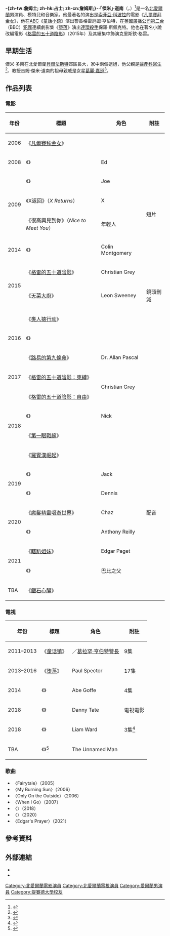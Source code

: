 {{noteTA
|T=zh-hk:占美·杜倫;zh-tw:傑米·道南;zh-cn:詹米·多南;
|G1=Show
|G2=Movie
|G3=TV
|1=zh-hk:占美;zh-tw:傑米;zh-cn:詹米;
|2=zh-hk:杜倫;zh-tw:道南;zh-cn:多南;
}}
{{Infobox entertainer
| type        = 男演員
| name        = 傑米·道南
| foreignname = {{lang|en|Jamie Dornan}}
| image       = Jamie_Dornan_January_2013.jpg
| caption     = 2015年2月11日，道南於《[[童话镇|童话镇]]》劇組
| birth_name  = 
| birth_date  = {{Birth date and age|df=yes|1982|5|1}}
| birth_place = 英格蘭[[北爱尔兰|北爱尔兰]][[唐郡|唐郡]][[霍利伍德|霍利伍德]]
| occupation  = 演員、模特兒、音樂家
| yearsactive = 2006年至今
| spouse      = {{marriage|[[艾蜜莉亞·華納|艾蜜莉亞·華納]]|2013}}
}}
'''-{zh-tw:詹姆士; zh-hk:占士; zh-cn:詹姆斯;}-·「傑米」·道南'''（{{lang-en|James "Jamie" Dornan}}，{{bd|1982年|5月1日}}）<ref>{{Cite web |url=http://www.browsebiography.com/bio-jamie_dornan.html |title=存档副本 |accessdate=2013-10-25 |archive-date=2019-09-15 |archive-url=https://web.archive.org/web/20190915084310/http://www.browsebiography.com/bio-jamie_dornan.html |dead-url=no }}</ref>是一名[[北愛爾蘭|北愛爾蘭]]男演員、模特兒和音樂家。他最著名的演出是[[索菲亞·科波拉|索菲亞·科波拉]]的電影《[[凡爾賽拜金女|凡爾賽拜金女]]》，他在[[美國廣播公司|ABC]]《[[童話小鎮|童話小鎮]]》演出警長格雷厄姆·亨伯特，在[[英國廣播公司第二台|英國廣播公司第二台]]（BBC）[[犯罪|犯罪]]連續劇影集《[[墮落_(電視劇)|墮落]]》演出[[連環殺手|連環殺手]]保羅·斯佩克特。他也在著名小說改編電影《[[格雷的五十道陰影_(電影)|格雷的五十道陰影]]》（2015年）及其續集中飾演克里斯欽·格雷。

== 早期生活 ==
傑米·多南在北愛爾蘭[[貝爾法斯特|貝爾法斯特]]郊區長大，家中兩個姐姐，他父親是[[婦產科|婦產科]][[醫生|醫生]]<ref name=standard1>{{cite news | url = http://www.standard.co.uk/lifestyle/fashion/the-male-kate-moss-jamie-dornan-6717175.html | title = The male Kate Moss: Jamie Dornan | work = [[London_Evening_Standard|London Evening Standard]] | first = Hermione | last = Eyre | date = 4 September 2009 | accessdate = 2013-10-25 | archive-date = 2014-07-30 | archive-url = https://web.archive.org/web/20140730221956/http://www.standard.co.uk/lifestyle/fashion/the-male-kate-moss-jamie-dornan-6717175.html | dead-url = no }}</ref>、教授吉姆·傑米·道南的祖母親戚是女星[[葛麗·嘉遜|葛麗·嘉遜]]<ref name=scotsman>{{cite news | url = http://www.scotsman.com/what-s-on/tv-radio/jamie-dornan-on-playing-a-psychopathic-killer-in-the-fall-1-2925888 | title = Jamie Dornan on playing a psychopathic killer in The Fall | work = [[The_Scotsman|The Scotsman]] | date = 11 May 2013 | first = Lee | last = Randall | accessdate = 2013-10-25 | archive-date = 2015-09-24 | archive-url = https://web.archive.org/web/20150924160718/http://www.scotsman.com/what-s-on/tv-radio/jamie-dornan-on-playing-a-psychopathic-killer-in-the-fall-1-2925888 | dead-url = no }}</ref>。

== 作品列表 ==
=== 電影 ===
{| class="wikitable sortable"
|-
! 年份
! 標題
! 角色
! class="unsortable" | 附註
|-
| 2006
| 《[[凡爾賽拜金女|凡爾賽拜金女]]》
| {{le|小阿克塞爾·馮·費爾森|Axel von Fersen the Younger|阿克塞爾·馮·費爾森}}
|
|-
| 2008
| 《{{le|狂乱之外|Beyond the Rave}}》
| Ed
|
|-
| rowspan=3|2009
| 《{{le|陽光下的影子|Shadows in the Sun (2009 film)}}》
| Joe
| 
|-
| 《X返回》（''X Returns''）
| X
| rowspan=2|短片
|-
| 《很高興見到你》（''Nice to Meet You''）
| 年輕人
|-
| 2014
| 《{{le|飛鴿傳愛|Flying Home (film)}}》
| Colin Montgomery
|
|-
| rowspan=2|2015
| 《[[格雷的五十道陰影_(電影)|格雷的五十道陰影]]》
| Christian Grey
|
|-
| 《[[天菜大廚|天菜大廚]]》
| Leon Sweeney
| 鏡頭刪減
|-
| rowspan=3|2016
| 《[[类人猿行动_(电影)|类人猿行动]]》
| {{le|揚·庫比希|Jan Kubiš}}
|
|-
| 《{{le|雅多維爾圍城戰 (電影)|The Siege of Jadotville (film)|雅多維爾圍城戰}}》
| {{le|帕特·昆蘭 (愛爾蘭軍官)|Pat Quinlan (Irish Army officer)|帕特·昆蘭}}
|
|-
| 《[[路易的第九條命|路易的第九條命]]》
| Dr. Allan Pascal
|
|-
| 2017
| 《[[格雷的五十道陰影：束縛_(電影)|格雷的五十道陰影：束縛]]》
| rowspan=2|Christian Grey
|
|-
| rowspan=4|2018
| 《[[格雷的五十道陰影：自由_(電影)|格雷的五十道陰影：自由]]》
|
|-
| 《{{le|愛到一塌糊塗|Untogether}}》
| Nick
|
|-
| 《[[第一眼戰線|第一眼戰線]]》
| {{le|保羅·康羅伊 (記者)|Paul Conroy (journalist)|保羅·康羅伊}}
|
|-
| 《[[羅賓漢崛起|羅賓漢崛起]]》
| {{le|威爾·史考利|Will Scarlet}}
|
|-
| rowspan=2| 2019
| 《{{le|愛情，是開始還是結束|Endings, Beginnings}}》
| Jack
| 
|-
| 《{{le|藥命時空|Synchronic (film)}}》
| Dennis
| 
|-
|rowspan="2"|2020
| 《[[魔髮精靈唱遊世界|魔髮精靈唱遊世界]]》
| Chaz
| 配音
|-
| 《{{le|真愛鄰距離|Wild Mountain Thyme (film)}}》
| Anthony Reilly
| 
|-
|rowspan="2"|2021
| 《[[瞎趴姐妹|瞎趴姐妹]]》
| Edgar Paget
|
|-
| 《{{le|貝爾法斯特 (電影)|Belfast (film)|貝爾法斯特}}》
| 巴比之父
|
|-
| TBA
| 《[[鐵石心腸_(電影)|鐵石心腸]]》
| 
| 
|}

=== 電視 ===
{| class="wikitable sortable"
|-
! 年份
! 標題
! 角色
! class="unsortable" | 附註
|-
| 2011–2013
| 《[[童话镇|童话镇]]》
| {{le|獵人 (白雪公主)|Huntsman (Snow White)|獵人}}／[[童话镇角色列表|葛拉罕·亨伯特警長]]
| 9集
|-
| 2013–2016
| 《[[堕落_(电视剧)|堕落]]》
| Paul Spector
| 17集
|-
| 2014
| 《{{le|新世界 (2014年電視劇)|New Worlds (TV series)|新世界}}》
| Abe Goffe
| 4集
|-
| 2018
| 《{{le|與赫夫晚餐|My Dinner with Hervé}}》
| Danny Tate
| 電視電影
|-
| 2018
| 《{{le|死亡與夜鶯|Death and Nightingales (TV series)}}》
| Liam Ward
| 3集<ref>{{cite web|url=https://variety.com/2018/tv/news/matthew-rhys-jamie-dornan-bbc-death-and-nightingales-1202823891|title=Matthew Rhys, Jamie Dornan to Star in BBC Drama 'Death and Nightingales'|work=[[Variety_(magazine)|Variety]]|date=29 May 2018|access-date=31 May 2018|archive-date=2018-05-30|archive-url=https://web.archive.org/web/20180530023224/https://variety.com/2018/tv/news/matthew-rhys-jamie-dornan-bbc-death-and-nightingales-1202823891|dead-url=no}}</ref>
|-
| TBA
| 《{{le|遊者 (電視劇)|The Tourist (TV series)|遊者}}》<ref>{{cite web|url=https://www.cosmopolitan.com/uk/entertainment/a35468262/jamie-dornan-bbc-thriller-the-tourist-release-date-trailer-cast/|title=The Tourist|website=cosmopolitan.com/uk|date=19 May 2021|access-date=19 May 2021|archive-date=2022-02-07|archive-url=https://web.archive.org/web/20220207183258/https://www.cosmopolitan.com/uk/entertainment/a35468262/jamie-dornan-bbc-thriller-the-tourist-release-date-trailer-cast/|dead-url=no}}</ref>
| The Unnamed Man
| 
|}

=== 歌曲 ===
*〈Fairytale〉（2005）
*〈My Burning Sun〉（2006）
*〈Only On the Outside〉（2006）
*〈When I Go〉（2007）
*〈{{le|也許我會驚訝|Maybe I'm Amazed}}〉（2018）
*〈{{le|野山百里香 (歌曲)|Wild Mountain Thyme|野山百里香}}〉（2020）
*〈Edgar's Prayer〉（2021）

== 參考資料 ==
{{reflist|30em}}

== 外部連結 ==
* {{IMDb name|1946193}}
* {{Instagram|jamiedornan}}

{{Authority control}}
{{DEFAULTSORT:Dornan, Jamie}}
[[Category:北愛爾蘭電影演員|Category:北愛爾蘭電影演員]]
[[Category:北愛爾蘭電視演員|Category:北愛爾蘭電視演員]]
[[Category:愛爾蘭男演員|Category:愛爾蘭男演員]]
[[Category:提賽德大學校友|Category:提賽德大學校友]]